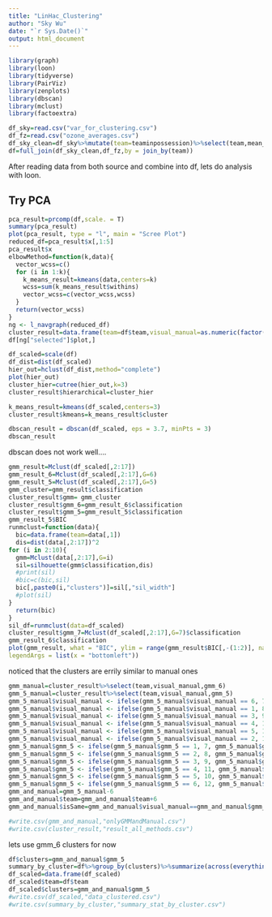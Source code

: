 ```yaml
---
title: "LinHac_Clustering"
author: "Sky Wu"
date: "`r Sys.Date()`"
output: html_document
---
```


```r
library(graph)
library(loon)
library(tidyverse)
library(PairViz)
library(zenplots)
library(dbscan)
library(mclust)
library(factoextra)
```
```r
df_sky=read.csv("var_for_clustering.csv")
df_fz=read.csv("ozone_averages.csv")
df_sky_clean=df_sky%>%mutate(team=teaminpossession)%>%select(team,mean_time,mean_time_mod,mean_pass,mean_pass_mod)
df=full_join(df_sky_clean,df_fz,by = join_by(team))
```

After reading data from both source and combine into df, lets do analysis with loon.

## Try PCA

```r
pca_result=prcomp(df,scale. = T)
summary(pca_result)
plot(pca_result, type = "l", main = "Scree Plot")
reduced_df=pca_result$x[,1:5]
pca_result$x
elbowMethod=function(k,data){
  vector_wcss=c()
  for (i in 1:k){
    k_means_result=kmeans(data,centers=k)
    wcss=sum(k_means_result$withins)
    vector_wcss=c(vector_wcss,wcss)
  }
  return(vector_wcss)
}
ng <- l_navgraph(reduced_df)
cluster_result=data.frame(team=df$team,visual_manual=as.numeric(factor(ng["color"]$plot)))
df[ng["selected"]$plot,]
```

```r
df_scaled=scale(df)
df_dist=dist(df_scaled)
hier_out=hclust(df_dist,method="complete")
plot(hier_out)
cluster_hier=cutree(hier_out,k=3)
cluster_result$hierarchical=cluster_hier
```

```r
k_means_result=kmeans(df_scaled,centers=3)
cluster_result$kmeans=k_means_result$cluster
```

```r
dbscan_result = dbscan(df_scaled, eps = 3.7, minPts = 3)
dbscan_result
```
dbscan does not work well....

```r
gmm_result=Mclust(df_scaled[,2:17])
gmm_result_6=Mclust(df_scaled[,2:17],G=6)
gmm_result_5=Mclust(df_scaled[,2:17],G=5)
gmm_cluster=gmm_result$classification
cluster_result$gmm= gmm_cluster
cluster_result$gmm_6=gmm_result_6$classification
cluster_result$gmm_5=gmm_result_5$classification
gmm_result_5$BIC
runmclust=function(data){
  bic=data.frame(team=data[,1])
  dis=dist(data[,2:17])^2
for (i in 2:10){
  gmm=Mclust(data[,2:17],G=i)
  sil=silhouette(gmm$classification,dis)
  #print(sil)
  #bic=c(bic,sil)
  bic[,paste0(i,"clusters")]=sil[,"sil_width"]
  #plot(sil)
}
  return(bic)
}
sil_df=runmclust(data=df_scaled)
cluster_result$gmm_7=Mclust(df_scaled[,2:17],G=7)$classification
gmm_result_6$classification
plot(gmm_result, what = "BIC", ylim = range(gmm_result$BIC[,-(1:2)], na.rm = TRUE),
legendArgs = list(x = "bottomleft"))
```

noticed that the clusters are errily similar to manual ones

```r
gmm_manual=cluster_result%>%select(team,visual_manual,gmm_6)
gmm_5_manual=cluster_result%>%select(team,visual_manual,gmm_5)
gmm_5_manual$visual_manual <- ifelse(gmm_5_manual$visual_manual == 6, 7, gmm_5_manual$visual_manual)
gmm_5_manual$visual_manual <- ifelse(gmm_5_manual$visual_manual == 1, 8, gmm_5_manual$visual_manual)
gmm_5_manual$visual_manual <- ifelse(gmm_5_manual$visual_manual == 3, 9, gmm_5_manual$visual_manual)
gmm_5_manual$visual_manual <- ifelse(gmm_5_manual$visual_manual == 4, 10, gmm_5_manual$visual_manual)
gmm_5_manual$visual_manual <- ifelse(gmm_5_manual$visual_manual == 5, 11, gmm_5_manual$visual_manual)
gmm_5_manual$visual_manual <- ifelse(gmm_5_manual$visual_manual == 2, 12, gmm_5_manual$visual_manual)
gmm_5_manual$gmm_5 <- ifelse(gmm_5_manual$gmm_5 == 1, 7, gmm_5_manual$gmm_5)
gmm_5_manual$gmm_5 <- ifelse(gmm_5_manual$gmm_5 == 2, 8, gmm_5_manual$gmm_5)
gmm_5_manual$gmm_5 <- ifelse(gmm_5_manual$gmm_5 == 3, 9, gmm_5_manual$gmm_5)
gmm_5_manual$gmm_5 <- ifelse(gmm_5_manual$gmm_5 == 4, 11, gmm_5_manual$gmm_5)
gmm_5_manual$gmm_5 <- ifelse(gmm_5_manual$gmm_5 == 5, 10, gmm_5_manual$gmm_5)
gmm_5_manual$gmm_5 <- ifelse(gmm_5_manual$gmm_5 == 6, 12, gmm_5_manual$gmm_5)
gmm_and_manual=gmm_5_manual-6
gmm_and_manual$team=gmm_and_manual$team+6
gmm_and_manual$isSame=gmm_and_manual$visual_manual==gmm_and_manual$gmm_5

#write.csv(gmm_and_manual,"onlyGMMandManual.csv")
#write.csv(cluster_result,"result_all_methods.csv")
```

lets use gmm_6 clusters for now

```r
df$clusters=gmm_and_manual$gmm_5
summary_by_cluster=df%>%group_by(clusters)%>%summarize(across(everything(), mean, na.rm=TRUE))%>%select(-team)
df_scaled=data.frame(df_scaled)
df_scaled$team=df$team
df_scaled$clusters=gmm_and_manual$gmm_5
#write.csv(df_scaled,"data_clustered.csv")
#write.csv(summary_by_cluster,"summary_stat_by_cluster.csv")

```
